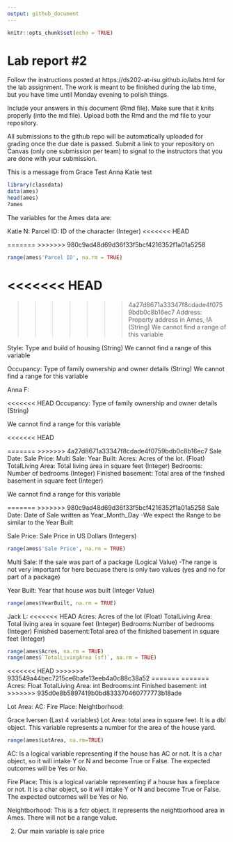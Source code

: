 ```yaml
---
output: github_document
---
```


<!-- README.md is generated from README.Rmd. Please edit the README.Rmd file -->


```r
knitr::opts_chunk$set(echo = TRUE)
```

# Lab report #2

Follow the instructions posted at https://ds202-at-isu.github.io/labs.html for the lab assignment. The work is meant to be finished during the lab time, but you have time until Monday evening to polish things.

Include your answers in this document (Rmd file). Make sure that it knits properly (into the md file). Upload both the Rmd and the md file to your repository.  

All submissions to the github repo will be automatically uploaded for grading once the due date is passed.
Submit a link to your repository on Canvas (only one submission per team) to signal to the instructors that you are done with your submission.


This is a message from Grace
Test Anna
Katie test


```r

library(classdata)
data(ames)
head(ames)
?ames

```





The variables for the Ames data are:

Katie N:
Parcel ID: ID of the character (Integer) 
<<<<<<< HEAD

=======
>>>>>>> 980c9ad48d69d36f33f5bcf4216352f1a01a5258
```r
range(ames$'Parcel ID', na.rm = TRUE)
```

<<<<<<< HEAD
=======

>>>>>>> 4a27d8671a33347f8cdade4f0759bdb0c8b16ec7
Address: Property address in Ames, IA (String)
We cannot find a range of this variable

Style: Type and build of housing (String)
We cannot find a range of this variable

Occupancy: Type of family ownership and owner details (String)
We cannot find a range for this variable


Anna F:

<<<<<<< HEAD
Occupancy: Type of family ownership and owner details (String)

We cannot find a range for this variable

<<<<<<< HEAD



=======
>>>>>>> 4a27d8671a33347f8cdade4f0759bdb0c8b16ec7
Sale Date: 
Sale Price: 
Multi Sale:
Year Built:
Acres: Acres of the lot. (Float)
TotalLiving Area: Total living area in square feet (Integer)
Bedrooms: Number of bedrooms (Integer)
Finished basement: Total area of the finshed basement in square feet (Integer)

We cannot find a range for this variable

=======
>>>>>>> 980c9ad48d69d36f33f5bcf4216352f1a01a5258
Sale Date: Date of Sale written as Year_Month_Day
-We expect the Range to be similar to the Year Built

Sale Price: Sale Price in US Dollars (Integers)
```r
range(ames$'Sale Price', na.rm = TRUE)

```

Multi Sale: If the sale was part of a package (Logical Value)
-The range is not very important for here becuase there is only two values (yes and no for part of a package)

Year Built: Year that house was built (Integer Value)
```r
range(ames$YearBuilt, na.rm = TRUE)

```

Jack L:
<<<<<<< HEAD
Acres: Acres of the lot (Float)
TotalLiving Area: Total living area in square feet (Integer)
Bedrooms:Number of bedrooms (Integer)
Finished basement:Total area of the finished basement in square feet (Integer)
```r
range(ames$Acres, na.rm = TRUE)
range(ames$`TotalLivingArea (sf)`, na.rm = TRUE)
```


<<<<<<< HEAD
>>>>>>> 933549a44bec7215ce6bafe13eeb4a0c88c38a52
=======
=======
Acres: Float
TotalLiving Area: int
Bedrooms:int
Finished basement: int
>>>>>>> 935d0e8b5897419b0bd833370460777773b18ade


Lot Area:
AC:
Fire Place:
Neightborhood:

Grace Iversen (Last 4 variables)
Lot Area: total area in square feet. It is a dbl object. This variable represents a number for the area of the house yard.
```r
range(ames$LotArea, na.rm=TRUE)
```

AC: Is a logical variable representing if the house has AC or not. It is a char object, so it will intake Y or N and become True or False. The expected outcomes will be Yes or No.

Fire Place: This is a logical variable representing if a house has a fireplace or not. It is a char object, so it will intake Y or N and become True or False. The expected outcomes will be Yes or No.

Neightborhood: This is a fctr object. It represents the neightborhood area in Ames. There will not be a range value.



2. Our main variable is sale price


